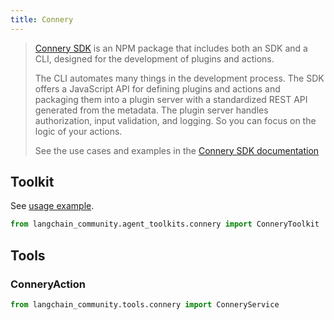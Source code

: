 ```yaml
---
title: Connery
---
```


>[Connery SDK](https://github.com/connery-io/connery-sdk) is an NPM package that
> includes both an SDK and a CLI, designed for the development of plugins and actions.
>
>The CLI automates many things in the development process. The SDK
> offers a JavaScript API for defining plugins and actions and packaging them
> into a plugin server with a standardized REST API generated from the metadata.
> The plugin server handles authorization, input validation, and logging.
> So you can focus on the logic of your actions.
>
> See the use cases and examples in the [Connery SDK documentation](https://sdk.connery.io/docs/use-cases/)

## Toolkit

See [usage example](/oss/javascript/integrations/tools/connery).

```python
from langchain_community.agent_toolkits.connery import ConneryToolkit
```

## Tools

### ConneryAction

```python
from langchain_community.tools.connery import ConneryService
```
